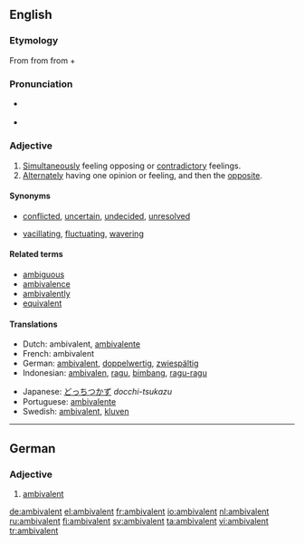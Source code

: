 {{was wotd|2008|March|21}}
==English==

===Etymology===
From {{term|ambivalence|lang=en}} from {{etyl|de|en}} {{term|Ambivalenz|lang=de}} from {{etyl|la|en}} {{term|ambi-||in two ways|lang=la}} + {{term|valeo|valeō|be strong|lang=la}}

===Pronunciation===
* {{a|RP|US}} {{IPA|/æmˈbɪv.ə.lənt/}}
* {{audio|en-us-ambivalent.ogg|Audio (US)}}

===Adjective===
{{en-adj}}

# [[simultaneously|Simultaneously]] feeling opposing or [[contradictory]] feelings.
# [[alternate|Alternately]] having one opinion or feeling, and then the [[opposite]].

====Synonyms====
* {{sense|feeling opposing feelings}} [[conflicted]], [[uncertain]], [[undecided]], [[unresolved]]
* {{sense|feeling opposing feelings}} [[vacillating]], [[fluctuating]], [[wavering]]

====Related terms====
* [[ambiguous]]
* [[ambivalence]]
* [[ambivalently]]
* [[equivalent]]

====Translations====
{{trans-top|feeling opposing feelings}}
* Dutch: ambivalent, [[ambivalente]]
* French: ambivalent
* German: [[ambivalent#German|ambivalent]], [[doppelwertig]], [[zwiespältig]]
* Indonesian: [[ambivalen]], [[ragu]], [[bimbang]], [[ragu|ragu-ragu]]
{{trans-mid}}
* Japanese: [[どっちつかず]] ''docchi-tsukazu''
* Portuguese: [[ambivalente]] {{m|f}}
* Swedish: [[#Swedish|ambivalent]], [[kluven]]
{{trans-bottom}}

----

==German==

===Adjective===
{{de-adj|comparative=ambivalenter|superlative=ambivalentesten}}

# [[ambivalent#English|ambivalent]]

[[de:ambivalent]]
[[el:ambivalent]]
[[fr:ambivalent]]
[[io:ambivalent]]
[[nl:ambivalent]]
[[ru:ambivalent]]
[[fi:ambivalent]]
[[sv:ambivalent]]
[[ta:ambivalent]]
[[vi:ambivalent]]
[[tr:ambivalent]]
